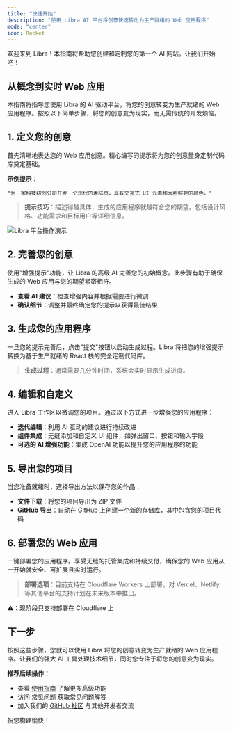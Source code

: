 ```yaml
---
title: "快速开始"
description: "使用 Libra AI 平台将创意快速转化为生产就绪的 Web 应用程序"
mode: "center"
icon: Rocket
---
```

欢迎来到 Libra！本指南将帮助您创建和定制您的第一个 AI 网站。让我们开始吧！

## 从概念到实时 Web 应用

本指南将指导您使用 Libra 的 AI 驱动平台，将您的创意转变为生产就绪的 Web 应用程序。按照以下简单步骤，将您的创意变为现实，而无需传统的开发烦恼。

## 1. 定义您的创意

首先清晰地表达您的 Web 应用创意。精心编写的提示将为您的创意量身定制代码库奠定基础。

**示例提示：**

```
"为一家科技初创公司开发一个现代的着陆页，具有交互式 UI 元素和大胆鲜艳的颜色。"
```

> **提示技巧**：描述得越具体，生成的应用程序就越符合您的期望。包括设计风格、功能需求和目标用户等详细信息。

![Libra 平台操作演示](https://media.libra.dev/Area.gif)

## 2. 完善您的创意

使用"增强提示"功能，让 Libra 的高级 AI 完善您的初始概念。此步骤有助于确保生成的 Web 应用与您的期望紧密相符。

- **查看 AI 建议**：检查增强内容并根据需要进行微调
- **确认细节**：调整并最终确定您的提示以获得最佳结果

## 3. 生成您的应用程序

一旦您的提示完善后，点击"提交"按钮以启动生成过程。Libra 将把您的增强提示转换为基于生产就绪的 React 栈的完全定制代码库。

> **生成过程**：通常需要几分钟时间，系统会实时显示生成进度。

## 4. 编辑和自定义

进入 Libra 工作区以微调您的项目。通过以下方式进一步增强您的应用程序：

- **迭代编辑**：利用 AI 驱动的建议进行持续改进
- **组件集成**：无缝添加和自定义 UI 组件，如弹出窗口、按钮和输入字段
- **可选的 AI 增强功能**：集成 OpenAI 功能以提升您的应用程序的功能


## 5. 导出您的项目

当您准备就绪时，选择导出方法以保存您的作品：

- **文件下载**：将您的项目导出为 ZIP 文件
- **GitHub 导出**：自动在 GitHub 上创建一个新的存储库，其中包含您的项目代码

## 6. 部署您的 Web 应用

一键部署您的应用程序。享受无缝的托管集成和持续交付，确保您的 Web 应用从一开始就安全、可扩展且实时运行。

> **部署选项**：目前支持在 Cloudflare Workers 上部署。对 Vercel、Netlify 等其他平台的支持计划在未来版本中推出。

⚠️：现阶段只支持部署在 Cloudflare 上

## 下一步

按照这些步骤，您就可以使用 Libra 将您的创意转变为生产就绪的 Web 应用程序。让我们的强大 AI 工具处理技术细节，同时您专注于将您的创意变为现实。

**推荐后续操作：**
- 查看 [使用指南](/platform/usinglibra) 了解更多高级功能
- 访问 [常见问题](/platform/faq) 获取常见问题解答
- 加入我们的 [GitHub 社区](https://github.com/saasfly/libra/discussions) 与其他开发者交流

祝您构建愉快！